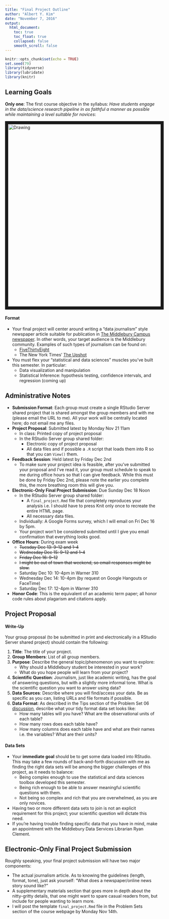 ```yaml
---
title: "Final Project Outline"
author: "Albert Y. Kim"
date: "November 7, 2016"
output:
  html_document:
    toc: true
    toc_float: true
    collapsed: false
    smooth_scroll: false
---
```


```r
knitr::opts_chunk$set(echo = TRUE)
set.seed(79)
library(tidyverse)
library(lubridate)
library(knitr)
```





## Learning Goals

**Only one**: The first course objective in the syllabus: *Have students engage in the
data/science research pipeline in as faithful a manner as possible while
maintaining a level suitable for novices*:

<img src="../figure/pipeline4.png" alt="Drawing" style="width: 600px;" border="10"/>


#### Format

* Your final project will center around writing a "data journalism" style 
newspaper article suitable for publication in <a href =
"https://middleburycampus.com/" target = "_blank">The Middlebury Campus
newspaper</a>. In other words, your target audience is the Middlebury community.
Examples of such types of journalism can be found on:
    + <a href = "http://fivethirtyeight.com/" target = "_blank">FiveThirtyEight</a>
    + The New York Times' <a href = "http://www.nytimes.com/section/upshot" target = "_blank">The Upshot</a>
* You must flex your "statistical and data sciences" muscles you've
built this semester. In particular:
    + Data visualization and manipulation
    + Statistical Inference: hypothesis testing, confidence intervals, and regression (coming up)





## Administrative Notes

* **Submission Format**: Each group must create a single RStudio Server shared 
project that is shared amongst the group members and with me (please email the
URL to me). All your work will be centrally located here; do not email me any
files.
* **Project Proposal**: Submitted latest by Monday Nov 21 11am
    + In class: Printed copy of project proposal
    + In the RStudio Server group shared folder:
        + Electronic copy of project proposal
        + All data files and if possible a `.R` script that loads them into R so that you can `View()` them.
* **Feedback Session**: Held latest by Friday Dec 2nd
    + To make sure your project idea is feasible, after you've submitted your
    proposal and I've read it, your group must schedule to speak to me during
    office hours so that I can give feedback. While this must be done by Friday
    Dec 2nd, please note the earlier you complete this, the more breathing room
    this will give you.
* **Electronic-Only Final Project Submission**: Due Sunday Dec 18 Noon
    + In the RStudio Server group shared folder:
        + A `final_project.Rmd` file that completely reproduces your analysis i.e. I should have to press Knit only once to recreate the entire HTML page.
        + All necessary data files.
    + Individually: A Google Forms survey, which I will email on Fri Dec 16 by 5pm.
    + Your project won't be considered submitted until I give you email confirmation that everything looks good.
* **Office Hours**: During exam week
    + ~~Tuesday Dec 13: 9-12 and 1-4~~
    + ~~Wednesday Dec 15: 9-12 and 1-4~~
    + ~~Friday Dec 16: 9-12~~
    + ~~I might be out of town that weekend, so email responses might be slow.~~
    + Saturday Dec 10: 10-4pm in Warner 310
    + Wednesday Dec 14: 10-4pm (by request on Google Hangouts or FaceTime)
    + Saturday Dec 17: 12-4pm in Warner 310
* **Honor Code**: This is the equivalent of an academic term paper; all honor code rules about plagarism and citations apply.





## Project Proposal

#### Write-Up

Your group proposal (to be submitted in print and electronically in a RStudio
Server shared project) should contain the following:

1. **Title**: The title of your project.
1. **Group Members**: List of all group members.
1. **Purpose**: Describe the general topic/phenomenon you want to explore:
    + Why should a Middlebury student be interested in your work? 
    + What do you hope people will learn from your project?
1. **Scientific Question**: Journalism, just like academic writing, has the goal
of answering questions, but with a slightly more informal tone. What is the 
scientific question you want to answer using data?
1. **Data Sources**: Describe where you will find/access your
data. Be as specific as you can, listing URLs and file formats if possible.
1. **Data Format**: As described in the Tips section of the Problem Set 06
<a href = "https://rudeboybert.github.io/MATH116/assets/LC/PS/PS-06_discussion.html" target = "_blank">discussion</a>, describe what your
tidy format data set looks like:
    * How many tables will you have? What are the observational units of each table?
    * How many rows does each table have?
    * How many columns does each table have and what are their names i.e. the
    variables? What are their units?


#### Data Sets

* Your **immediate goal** should be to get some data loaded into RStudio. This 
may take a few rounds of back-and-forth discussion with me as finding the right
data sets will be among the bigger challenges of this project, as it needs to
balance:
    + Being complex enough to use the statistical and data sciences toolbox developed this semester.
    + Being rich enough to be able to answer meaningful scientific questions with them.
    + Not being so complex and rich that you are overwhelmed, as you are only novices.
* Having two or more different data sets to join is not an explicit requirement
for this project; your scientific question will dictate this need.
* If you're having trouble finding specific data that you have in mind, make an
appointment with the Middlebury Data Services Librarian Ryan Clement.





## Electronic-Only Final Project Submission

Roughly speaking, your final project submission will have two major components:

* The actual journalism article. As to knowing the guidelines (length, format,
tone), just ask yourself: "What does a newspaper/online news story sound like?"
* A supplementary materials section that goes more in depth about the
nitty-gritty details, that one might want to spare casual readers from, but
include for people wanting to learn more.
* I will post the template `final_project.Rmd` file in the Problem Sets section
of the course webpage by Monday Nov 14th.


















